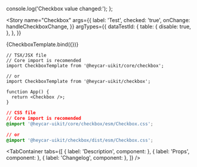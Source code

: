 

<!-- Meta -->

<Meta title="Components/Molecules/Checkbox" component={Checkbox} />


  console.log('Checkbox value changed:');
};

<!-- Canvas -->

<Story
  name="Checkbox"
  args={{
    label: 'Test',
    checked: 'true',
    onChange: handleCheckboxChange,
  }}
  argTypes={{
    dataTestId: {
      table: {
        disable: true,
      },
    },
  }}
>
  {CheckboxTemplate.bind({})}
</Story>

<!-- Docs -->

<ComponentHeader
  name="CheckboxTemplate"
  version={version}
  stage={3}
  design="https://www.figma.com/file/rrvkvQEoVTOHa7MzyKSaoz/OTP-Global-Design-System?node-id=4289%3A100591"
/>

```tsx
// TSX/JSX file
// Core import is recomended
import CheckboxTemplate from '@heycar-uikit/core/checkbox';

// or
import CheckboxTemplate from '@heycar-uikit/checkbox';

function App() {
  return <Checkbox />;
}
```

```css
// CSS file
// Core import is recomended
@import '@heycar-uikit/core/checkbox/esm/Checkbox.css';

// or
@import '@heycar-uikit/checkbox/dist/esm/Checkbox.css';
```

<!-- Description -->

<TabContainer
  tabs={[
    { label: 'Description', component: <Description /> },
    { label: 'Props', component: <Props of={Checkbox} /> },
    { label: 'Changelog', component: <Changelog /> },
  ]}
/>
